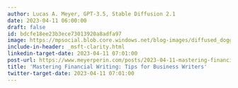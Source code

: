 ```yaml
---
author: Lucas A. Meyer, GPT-3.5, Stable Diffusion 2.1
date: 2023-04-11 06:00:00
draft: false
id: bdcfe18ee23b3ece73013920a8adfa97
image: https://mpsocial.blob.core.windows.net/blog-images/diffused_doggo_spy.png
include-in-header: _msft-clarity.html
linkedin-target-date: 2023-04-11 07:01:00
post-url: https://www.meyerperin.com/posts/2023-04-11-mastering-financial-writing-tips-for-business-writers.html
title: 'Mastering Financial Writing: Tips for Business Writers'
twitter-target-date: 2023-04-11 07:01:00
---
```


